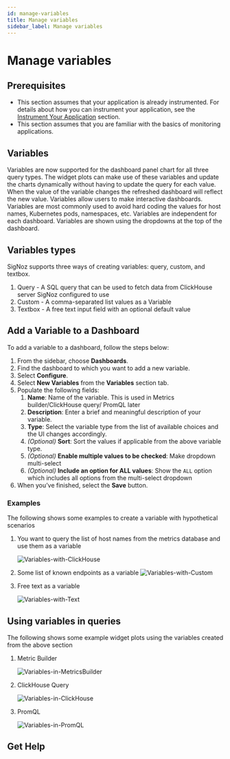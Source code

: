 ```yaml
---
id: manage-variables
title: Manage variables
sidebar_label: Manage variables
---
```


# Manage variables

## Prerequisites

- This section assumes that your application is already instrumented. For details about how you can instrument your application, see the [Instrument Your Application](/docs/instrumentation/) section.
- This section assumes that you are familiar with the basics of monitoring applications.



## Variables

Variables are now supported for the dashboard panel chart for all three query types. The widget plots can make use of these variables and update the charts dynamically without having to update the query for each value. When the value of the variable changes the refreshed dashboard will reflect the new value. Variables allow users to make interactive dashboards. Variables are most commonly used to avoid hard coding the values for host names, Kubernetes pods, namespaces, etc. Variables are independent for each dashboard. Variables are shown using the dropdowns at the top of the dashboard.


## Variables types

SigNoz supports three ways of creating variables: query, custom, and textbox.

1. Query   - A SQL query that can be used to fetch data from ClickHouse server SigNoz configured to use
2. Custom  - A comma-separated list values as a Variable
3. Textbox - A free text input field with an optional default value

## Add a Variable to a Dashboard

To add a variable to a dashboard, follow the steps below:

1. From the sidebar, choose **Dashboards**.
2. Find the dashboard to which you want to add a new variable.
3. Select **Configure**.
4. Select **New Variables** from the **Variables** section tab.
5. Populate the following fields:
    1. **Name**: Name of the variable. This is used in Metrics builder/ClickHouse query/ PromQL later
    2. **Description**: Enter a brief and meaningful description of your variable.
    3. **Type**: Select the variable type from the list of available choices and the UI changes accordingly.
    4. _(Optional)_ **Sort**: Sort the values if applicable from the above variable type.
    5. _(Optional)_ **Enable multiple values to be checked**: Make dropdown multi-select
    6. _(Optional)_ **Include an option for ALL values**: Show the `ALL` option which includes all options from the multi-select dropdown
6.  When you’ve finished, select the **Save** button.

### Examples

The following shows some examples to create a variable with hypothetical scenarios

1. You want to query the list of host names from the metrics database and use them as a variable

    ![Variables-with-ClickHouse](/img/docs/var-with-clickhouse-query.png)


2. Some list of known endpoints as a variable
    ![Variables-with-Custom](/img/docs/custom-endpoint-vars.png)


3. Free text as a variable

    ![Variables-with-Text](/img/docs/text-box-limit-variable.png)

## Using variables in queries

The following shows some example widget plots using the variables created from the above section

1. Metric Builder

    ![Variables-in-MetricsBuilder](/img/docs/query-builder-with-host_name-var.png)

2. ClickHouse Query

    ![Variables-in-ClickHouse](/img/docs/req-rate-chart-with-promql-query-and-var.png)

3. PromQL

    ![Variables-in-PromQL](/img/docs/custom-endpoint-vars.png)


## Get Help

<GetHelp />